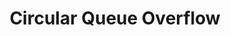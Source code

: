 ---
id: "ds_tf_019"
questionType: "TRUE_FALSE"
title: "Circular Queue Overflow"
statement: "A circular queue can overflow even when it has empty slots."
difficulty: "HARD"
category: "Data Structures"
correctAnswer: true
explanation: "Improper pointer management can cause overflow despite empty slots."
---